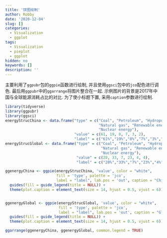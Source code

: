 ```yaml
---
title: '饼图绘制'
author: Robby
date: '2020-12-04'
slug: []
categories:
  - Visualization
  - ggplot
tags:
  - Visualization
  - pieplot
  - ggplot
hidden: no
keywords: []
description: ''
---
```


主要利用了`ggpubr`包的`ggpie`函数进行绘制, 并且使用`ggsci`包中的`jco`配色进行调色. 最后用`ggpubr`中的`ggarrange`将图片整合在一起. 示例图片的背景是2017年中国与全球能源消耗占比的对比. 为了使小标题下置, 采用`caption`参数进行绘制.

```r
library(tidyverse)
library(ggpubr)
library(ggsci)
energyStrucChina <- data.frame("type" = c("Coal", "Petroleum", "Hydropower",
                                          "Natural gas", "Renewable energy",
                                          "Nuclear energy"),
                               "value" = c(61, 19, 8, 7, 3, 2),
                               "label" = c("61%","19%","8%","7%","3%","2%"))
energyStrucGlobal <- data.frame("type" = c("Coal", "Petroleum", "Hydropower",
                                           "Natural gas", "Renewable energy",
                                           "Nuclear energy"),
                                "value" = c(28, 33, 7, 23, 4, 4),
                                "label" = c("28%","33%","7%","23%","4%","4%"))

ggenergyChina <- ggpie(energyStrucChina, 'value', color = "white",
                       fill = 'type', palette = 'jco',
                       label = "label", lab.pos = 'out', caption = "China") + 
  guides(fill = guide_legend(title = NULL)) +
  theme(plot.caption = element_text(size = 14, hjust = 0.5, vjust = 6))


ggenergyGlobal <- ggpie(energyStrucGlobal, 'value', color = "white",
                        fill = 'type', palette = 'jco',
                        label = "label", lab.pos = 'out', caption = "Global") + 
  guides(fill = guide_legend(title = NULL)) +
  theme(plot.caption = element_text(size = 14, hjust = 0.5, vjust = 6))

ggarrange(ggenergyChina, ggenergyGlobal, common.legend = TRUE)
```
